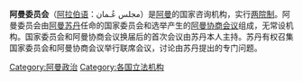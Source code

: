 {{阿曼政治}}
'''阿曼委员会'''（[[阿拉伯语|阿拉伯语]]：مجلس عُـمان）是[[阿曼|阿曼]]的国家咨询机构，实行[[两院制|两院制]]。阿曼委员会由[[阿曼苏丹|阿曼苏丹]]任命的国家委员会和选举产生的[[阿曼协商会议|阿曼协商会议]]组成，无常设机构。国家委员会和阿曼协商会议换届后的首次会议由苏丹本人主持。苏丹有权召集国家委员会和阿曼协商会议举行联席会议，讨论由苏丹提出的专门问题。
{{亚洲题目|议会}}

[[Category:阿曼政治|Category:阿曼政治]]
[[Category:各国立法机构|Category:各国立法机构]]